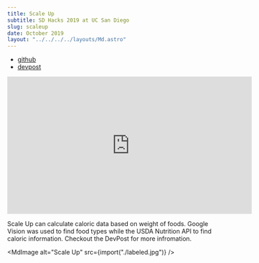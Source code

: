 ```yaml
---
title: Scale Up
subtitle: SD Hacks 2019 at UC San Diego
slug: scaleup
date: October 2019
layout: "../../../../layouts/Md.astro"
---
```



- [github](https://github.com/ec965/smart_scale)
- [devpost](https://devpost.com/software/scale-up)

<iframe
  width="560"
  height="315"
  src="https://www.youtube.com/embed/G3OunuLPnXA"
  title="YouTube video player"
  frameborder="0"
  allow="accelerometer; autoplay; clipboard-write; encrypted-media; gyroscope; picture-in-picture"
  allowfullscreen
></iframe>

Scale Up can calculate caloric data based on weight of foods. Google Vision was
used to find food types while the USDA Nutrition API to find caloric
information. Checkout the DevPost for more infromation.

<MdImage alt="Scale Up" src={import("./labeled.jpg")} />
